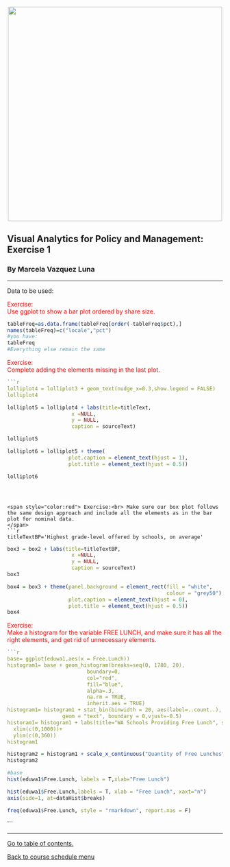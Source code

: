 <br> 
<center><img src="http://i.imgur.com/sSaOozN.png" width="500"></center>

## Visual Analytics for Policy and Management: Exercise 1

### By Marcela Vazquez Luna
_____
<a id='part1'></a>

Data to be used:




<span style="color:red"> Exercise:<br>Use ggplot to show a bar plot ordered by share size.</span>

```r
tableFreq=as.data.frame(tableFreq[order(-tableFreq$pct),]
names(tableFreq)=c("locale","pct")
#you have:
tableFreq
#Everything else remain the same

```



<span style="color:red"> Exercise:<br>Complete adding the elements missing in the last plot. </span>


```r
```r
lolliplot4 = lolliplot3 + geom_text(nudge_x=0.3,show.legend = FALSE) 
lolliplot4
```


```r
lolliplot5 = lolliplot4 + labs(title=titleText,
                     x =NULL, 
                     y = NULL,
                     caption = sourceText)

lolliplot5
```


```r
lolliplot6 = lolliplot5 + theme(
                    plot.caption = element_text(hjust = 1),
                    plot.title = element_text(hjust = 0.5))

lolliplot6
```

```



<span style="color:red"> Exercise:<br> Make sure our box plot follows the same design approach and include all the elements as in the bar plot for nominal data.
</span>
```r
titleTextBP='Highest grade-level offered by schools, on average'
```
```r
box3 = box2 + labs(title=titleTextBP,
                     x =NULL, 
                     y = NULL,
                     caption = sourceText)
box3

box4 = box3 + theme(panel.background = element_rect(fill = "white",
                                                    colour = "grey50"),
                    plot.caption = element_text(hjust = 0),
                    plot.title = element_text(hjust = 0.5))
box4
```


<span style="color:red"> Exercise:<br> Make a histogram for the variable  FREE LUNCH, and make sure it has all the right elements, and get rid of unnecessary elements.
</span>

```r

```r

base= ggplot(eduwa1,aes(x = Free.Lunch))  
histogram1= base + geom_histogram(breaks=seq(0, 1780, 20), 
                          boundary=0, 
                          col="red", 
                          fill="blue", 
                          alpha=.3, 
                          na.rm = TRUE, 
                          inherit.aes = TRUE)
histogram1= histogram1 + stat_bin(binwidth = 20, aes(label=..count..), cex=1.8, 
                  geom = "text", boundary = 0,vjust=-0.5)
historam1= histogram1 + labs(title="WA Schools Providing Free Lunch", subtitle =sourceText, x="Quantity of Free Lunches", y="Number of Schools") + 
  xlim(c(0,1000))+
  ylim(c(0,360))
histogram1
```

```r
histogram2 = histogram1 + scale_x_continuous("Quantity of Free Lunches", breaks=seq(0, 1000, 100), limits = c(0,1000))
histogram2
```


```r
#base
hist(eduwa1$Free.Lunch, labels = T,xlab="Free Lunch")
```

```r
hist(eduwa1$Free.Lunch,labels = T, xlab = "Free Lunch", xaxt="n")
axis(side=1, at=dataHist$breaks)
```

```r
freq(eduwa1$Free.Lunch, style = "rmarkdown", report.nas = F)
```

```


_____
[Go to table of contents.](#part1)

[Back to course schedule menu](https://evansdatascience.github.io/VisualAnalytics/)

